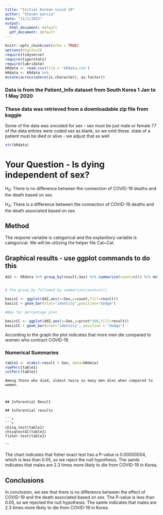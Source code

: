 ```yaml
---
title: "Initial Korean covid 19"
author: "Steven Garcia"
date: "11/1/2023"
output:
  html_document: default
  pdf_document: default
---
```


```r
knitr::opts_chunk$set(echo = TRUE)
options(digits=2)
require(tidyverse)
require(tigerstats)
require(lubridate)
kRdata <- read.csv(file = 'kRdata.csv')
kRdata <- kRdata %>%
mutate(across(where(is.character), as.factor))

```
### Data is from the Patient_Info dataset from South Korea 1 Jan to 1 May 2020
### These data was retrieved from a downloadable zip file from kaggle

Some of the data was uncoded for sex - sex must be just male or female
77 of the data entries were coded sex  as blank, so we omit these.
state of a patient must be died or alive - we adjust that as well 

```r
str(kRdata)
```



  
# Your Question - Is dying independent of sex?

$H_0$: There is no difference between the connection of COVID-19 deaths and the death based on sex. 

$H_A$: There is a difference between the connection of COVID-19 deaths and the death associated based on sex. 

## Method

The respone variable is categorical and the explanitory variable is categorical. We will be utilizing the helper file Cat~Cat. 


## Graphical results - use ggplot commands to do this  


```r
dd2 <- kRdata %>% group_by(result,Sex) %>% summarize(count=n()) %>% mutate(prcnt=count/sum(count))


# the group_by followed by summarize(count=n())

basicC <- ggplot(dd2,aes(x=Sex,y=count,fill=result))
basicC + geom_bar(stat="identity",position="dodge")

#Now for percentage plot

basicCC <- ggplot(dd2,aes(x=Sex,y=prcnt*100,fill=result)) 
basicCC + geom_bar(stat="identity", position = "dodge")
```
  
According to the graph the plot indicates that more men die compared to women who contract COVID-19.
  
### Numerical Summaries  

```r
table1 <- xtabs(~result + Sex, data=kRdata)
rowPerc(table1)
colPerc(table1)
```
```
Among those who died, almost twice as many men dies when compared to women. 
  


## Inferential Result 

## Inferential results 

```r
```r
chisq.test(table1)
chisqtestGC(table1)
fisher.test(table1)
```
```

The chart indicates that fisher exact test has a P-value is 0.00000004, which is less than 0.05, so we reject the null hypothesis. The samle indicates that males are 2.3 times more likely to die from COVID-19 in Korea.

## Conclusions

In conclusion, we see that there is no difference between the effect of COVID-19 and the death associated based on sex. The P-value is less than 0.05, so we rejected the null hypothesis. The samle indicates that males are 2.3 times more likely to die from COVID-19 in Korea.
